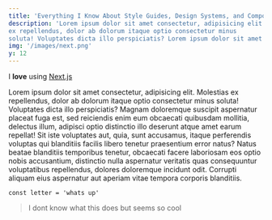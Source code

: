 ```yaml
---
title: 'Everything I Know About Style Guides, Design Systems, and Component Libraries'
description: 'Lorem ipsum dolor sit amet consectetur, adipisicing elit. Molestias
ex repellendus, dolor ab dolorum itaque optio consectetur minus
soluta! Voluptates dicta illo perspiciatis? Lorem ipsum dolor sit amet consectetur '
img: '/images/next.png'
y: 12
---
```


<CustomImage image={img} y='50' />

I **love** using [Next.js](https://nextjs.org/)

Lorem ipsum dolor sit amet consectetur, adipisicing elit. Molestias
ex repellendus, dolor ab dolorum itaque optio consectetur minus
soluta! Voluptates dicta illo perspiciatis? Magnam doloremque
suscipit aspernatur placeat fuga est, sed reiciendis enim eum
obcaecati quibusdam mollitia, delectus illum, adipisci optio
distinctio illo deserunt atque amet earum repellat! Sit iste
voluptates aut, quia, sunt accusamus, itaque perferendis voluptas
qui blanditiis facilis libero tenetur praesentium error natus? Natus
beatae blanditiis temporibus tenetur, obcaecati facere laboriosam
eos optio nobis accusantium, distinctio nulla aspernatur veritatis
quas consequuntur voluptatibus repellendus, dolores doloremque
incidunt odit. Corrupti aliquam eius aspernatur aut aperiam vitae
tempora corporis blanditiis.

```
const letter = 'whats up'
```

> I dont know what this does but seems so cool

